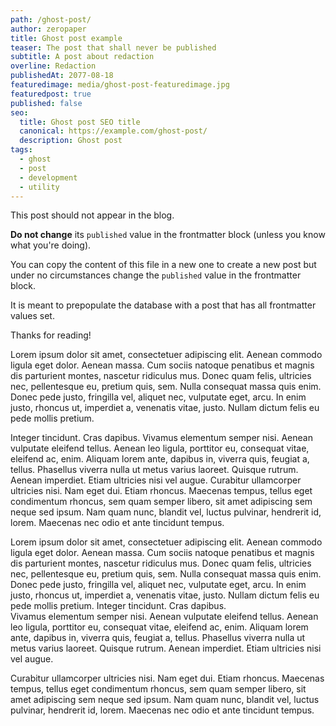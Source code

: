 ```yaml
---
path: /ghost-post/
author: zeropaper
title: Ghost post example
teaser: The post that shall never be published
subtitle: A post about redaction
overline: Redaction
publishedAt: 2077-08-18
featuredimage: media/ghost-post-featuredimage.jpg
featuredpost: true
published: false
seo:
  title: Ghost post SEO title
  canonical: https://example.com/ghost-post/
  description: Ghost post
tags:
  - ghost
  - post
  - development
  - utility
---
```


This post should not appear in the blog.

**Do not change** its `published` value in the frontmatter block (unless you
know what you're doing).

You can copy the content of this file in a new one to create a new post but
under no circumstances change the `published` value in the frontmatter block.

It is meant to prepopulate the database with a post that has all frontmatter
values set.

Thanks for reading!

Lorem ipsum dolor sit amet, consectetuer adipiscing elit. Aenean commodo ligula
eget dolor. Aenean massa. Cum sociis natoque penatibus et magnis dis parturient
montes, nascetur ridiculus mus. Donec quam felis, ultricies nec, pellentesque
eu, pretium quis, sem. Nulla consequat massa quis enim. Donec pede justo,
fringilla vel, aliquet nec, vulputate eget, arcu. In enim justo, rhoncus ut,
imperdiet a, venenatis vitae, justo. Nullam dictum felis eu pede mollis pretium.

Integer tincidunt. Cras dapibus. Vivamus elementum semper nisi. Aenean vulputate
eleifend tellus. Aenean leo ligula, porttitor eu, consequat vitae, eleifend ac,
enim. Aliquam lorem ante, dapibus in, viverra quis, feugiat a, tellus. Phasellus
viverra nulla ut metus varius laoreet. Quisque rutrum. Aenean imperdiet. Etiam
ultricies nisi vel augue. Curabitur ullamcorper ultricies nisi. Nam eget dui.
Etiam rhoncus. Maecenas tempus, tellus eget condimentum rhoncus, sem quam semper
libero, sit amet adipiscing sem neque sed ipsum. Nam quam nunc, blandit vel,
luctus pulvinar, hendrerit id, lorem. Maecenas nec odio et ante tincidunt
tempus.

Lorem ipsum dolor sit amet, consectetuer adipiscing elit. Aenean commodo ligula
eget dolor. Aenean massa. Cum sociis natoque penatibus et magnis dis parturient
montes, nascetur ridiculus mus. Donec quam felis, ultricies nec, pellentesque
eu, pretium quis, sem. Nulla consequat massa quis enim. Donec pede justo,
fringilla vel, aliquet nec, vulputate eget, arcu. In enim justo, rhoncus ut,
imperdiet a, venenatis vitae, justo. Nullam dictum felis eu pede mollis pretium.
Integer tincidunt. Cras dapibus.  
Vivamus elementum semper nisi. Aenean vulputate eleifend tellus. Aenean leo
ligula, porttitor eu, consequat vitae, eleifend ac, enim. Aliquam lorem ante,
dapibus in, viverra quis, feugiat a, tellus. Phasellus viverra nulla ut metus
varius laoreet. Quisque rutrum. Aenean imperdiet. Etiam ultricies nisi vel
augue.

Curabitur ullamcorper ultricies nisi. Nam eget dui. Etiam rhoncus. Maecenas
tempus, tellus eget condimentum rhoncus, sem quam semper libero, sit amet
adipiscing sem neque sed ipsum. Nam quam nunc, blandit vel, luctus pulvinar,
hendrerit id, lorem. Maecenas nec odio et ante tincidunt tempus.
